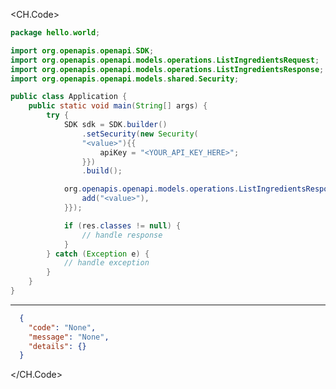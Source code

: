 
<CH.Code>
```java ListIngredients.java
package hello.world;

import org.openapis.openapi.SDK;
import org.openapis.openapi.models.operations.ListIngredientsRequest;
import org.openapis.openapi.models.operations.ListIngredientsResponse;
import org.openapis.openapi.models.shared.Security;

public class Application {
    public static void main(String[] args) {
        try {
            SDK sdk = SDK.builder()
                .setSecurity(new Security(
                "<value>"){{
                    apiKey = "<YOUR_API_KEY_HERE>";
                }})
                .build();

            org.openapis.openapi.models.operations.ListIngredientsResponse res = sdk.ingredients.listIngredients(new String[]{{
                add("<value>"),
            }});

            if (res.classes != null) {
                // handle response
            }
        } catch (Exception e) {
            // handle exception
        }
    }
}
```
---

```json Example Response
  {
    "code": "None",
    "message": "None",
    "details": {}
  }
```
</CH.Code>
